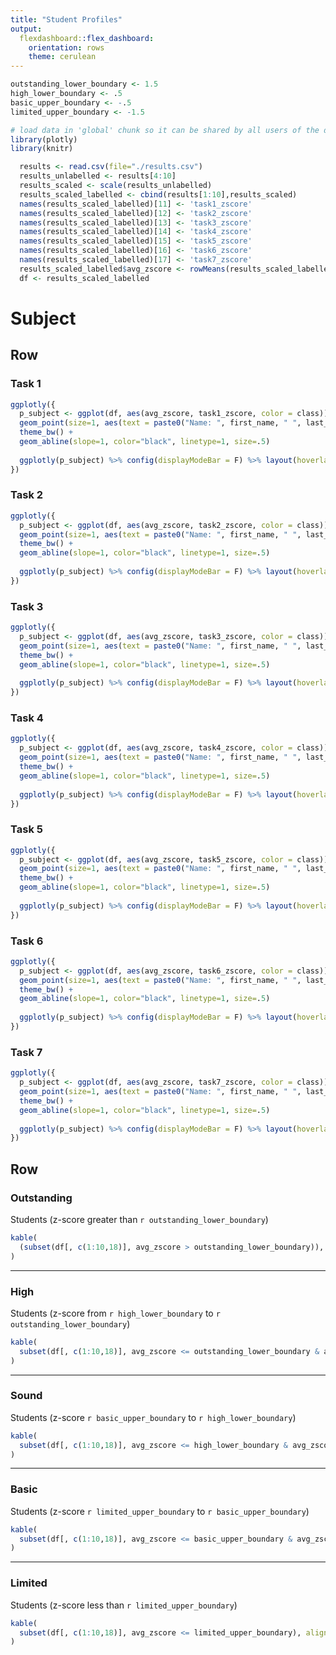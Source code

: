 ```yaml
---
title: "Student Profiles"
output: 
  flexdashboard::flex_dashboard:
    orientation: rows
    theme: cerulean
---
```


```r
outstanding_lower_boundary <- 1.5
high_lower_boundary <- .5
basic_upper_boundary <- -.5
limited_upper_boundary <- -1.5
```

```r
# load data in 'global' chunk so it can be shared by all users of the dashboard
library(plotly)
library(knitr)

  results <- read.csv(file="./results.csv")
  results_unlabelled <- results[4:10]
  results_scaled <- scale(results_unlabelled)
  results_scaled_labelled <- cbind(results[1:10],results_scaled)
  names(results_scaled_labelled)[11] <- 'task1_zscore'
  names(results_scaled_labelled)[12] <- 'task2_zscore'
  names(results_scaled_labelled)[13] <- 'task3_zscore'
  names(results_scaled_labelled)[14] <- 'task4_zscore'
  names(results_scaled_labelled)[15] <- 'task5_zscore'
  names(results_scaled_labelled)[16] <- 'task6_zscore'
  names(results_scaled_labelled)[17] <- 'task7_zscore'
  results_scaled_labelled$avg_zscore <- rowMeans(results_scaled_labelled[11:17],na.rm=TRUE)
  df <- results_scaled_labelled
```

# Subject

## Row {.tabset .tabset-fade}

### **Task 1**

```r
ggplotly({
  p_subject <- ggplot(df, aes(avg_zscore, task1_zscore, color = class)) + 
  geom_point(size=1, aes(text = paste0("Name: ", first_name, " ", last_name))) +
  theme_bw() + 
  geom_abline(slope=1, color="black", linetype=1, size=.5)
  
  ggplotly(p_subject) %>% config(displayModeBar = F) %>% layout(hoverlabel=list(bgcolor="white"))
})
```

### **Task 2**

```r
ggplotly({
  p_subject <- ggplot(df, aes(avg_zscore, task2_zscore, color = class)) + 
  geom_point(size=1, aes(text = paste0("Name: ", first_name, " ", last_name))) +
  theme_bw() + 
  geom_abline(slope=1, color="black", linetype=1, size=.5)
  
  ggplotly(p_subject) %>% config(displayModeBar = F) %>% layout(hoverlabel=list(bgcolor="white"))
})
```

### **Task 3**

```r
ggplotly({
  p_subject <- ggplot(df, aes(avg_zscore, task3_zscore, color = class)) + 
  geom_point(size=1, aes(text = paste0("Name: ", first_name, " ", last_name))) +
  theme_bw() + 
  geom_abline(slope=1, color="black", linetype=1, size=.5)
  
  ggplotly(p_subject) %>% config(displayModeBar = F) %>% layout(hoverlabel=list(bgcolor="white"))
})
```

### **Task 4**

```r
ggplotly({
  p_subject <- ggplot(df, aes(avg_zscore, task4_zscore, color = class)) + 
  geom_point(size=1, aes(text = paste0("Name: ", first_name, " ", last_name))) +
  theme_bw() + 
  geom_abline(slope=1, color="black", linetype=1, size=.5)
  
  ggplotly(p_subject) %>% config(displayModeBar = F) %>% layout(hoverlabel=list(bgcolor="white"))
})
```

### **Task 5**

```r
ggplotly({
  p_subject <- ggplot(df, aes(avg_zscore, task5_zscore, color = class)) + 
  geom_point(size=1, aes(text = paste0("Name: ", first_name, " ", last_name))) +
  theme_bw() + 
  geom_abline(slope=1, color="black", linetype=1, size=.5)
  
  ggplotly(p_subject) %>% config(displayModeBar = F) %>% layout(hoverlabel=list(bgcolor="white"))
})
```

### **Task 6**

```r
ggplotly({
  p_subject <- ggplot(df, aes(avg_zscore, task6_zscore, color = class)) + 
  geom_point(size=1, aes(text = paste0("Name: ", first_name, " ", last_name))) +
  theme_bw() + 
  geom_abline(slope=1, color="black", linetype=1, size=.5)
  
  ggplotly(p_subject) %>% config(displayModeBar = F) %>% layout(hoverlabel=list(bgcolor="white"))
})
```

### **Task 7**

```r
ggplotly({
  p_subject <- ggplot(df, aes(avg_zscore, task7_zscore, color = class)) + 
  geom_point(size=1, aes(text = paste0("Name: ", first_name, " ", last_name))) +
  theme_bw() + 
  geom_abline(slope=1, color="black", linetype=1, size=.5)
  
  ggplotly(p_subject) %>% config(displayModeBar = F) %>% layout(hoverlabel=list(bgcolor="white"))
})
```

## Row {.tabset .tabset-fade}

### **Outstanding**

Students (z-score greater than `r outstanding_lower_boundary`)

```r
kable(
  (subset(df[, c(1:10,18)], avg_zscore > outstanding_lower_boundary)), align = "lllcccccccr"
)
```

------------------------------------------------------------------------

### **High**

Students (z-score from `r high_lower_boundary` to `r outstanding_lower_boundary`)

```r
kable(
  subset(df[, c(1:10,18)], avg_zscore <= outstanding_lower_boundary & avg_zscore > high_lower_boundary), align = "lllcccccccr"
)
```

------------------------------------------------------------------------

### **Sound**

Students (z-score `r basic_upper_boundary` to `r high_lower_boundary`)

```r
kable(
  subset(df[, c(1:10,18)], avg_zscore <= high_lower_boundary & avg_zscore > basic_upper_boundary), align = "lllcccccccr"
)
```

------------------------------------------------------------------------

### **Basic**

Students (z-score `r limited_upper_boundary` to `r basic_upper_boundary`)

```r
kable(
  subset(df[, c(1:10,18)], avg_zscore <= basic_upper_boundary & avg_zscore > limited_upper_boundary), align = "lllcccccccr"
)
```

------------------------------------------------------------------------

### **Limited**

Students (z-score less than `r limited_upper_boundary`)

```r
kable(
  subset(df[, c(1:10,18)], avg_zscore <= limited_upper_boundary), align = "lllcccccccr"
)
```
